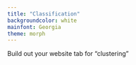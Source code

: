 ```yaml
---
title: "Classification"
backgroundcolor: white
mainfont: Georgia
theme: morph
---
```


Build out your website tab for "clustering"
